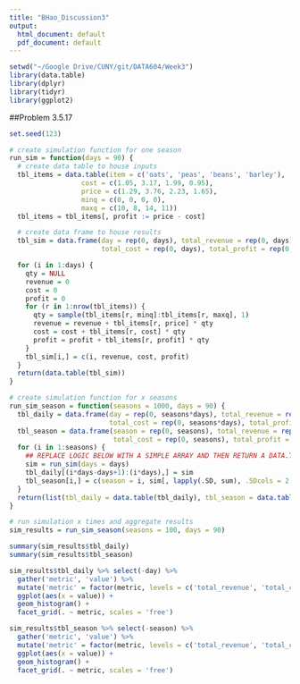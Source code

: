 ---
title: "BHao_Discussion3"
output:
  html_document: default
  pdf_document: default
---

```{r setup, include=FALSE, message=FALSE}
setwd("~/Google Drive/CUNY/git/DATA604/Week3")
library(data.table)
library(dplyr)
library(tidyr)
library(ggplot2)
```

##Problem 3.5.17  

```{r}
set.seed(123)

# create simulation function for one season
run_sim = function(days = 90) {
  # create data table to house inputs
  tbl_items = data.table(item = c('oats', 'peas', 'beans', 'barley'),
                  cost = c(1.05, 3.17, 1.99, 0.95),
                  price = c(1.29, 3.76, 2.23, 1.65),
                  minq = c(0, 0, 0, 0),
                  maxq = c(10, 8, 14, 11))
  tbl_items = tbl_items[, profit := price - cost]

  # create data frame to house results
  tbl_sim = data.frame(day = rep(0, days), total_revenue = rep(0, days), 
                       total_cost = rep(0, days), total_profit = rep(0, days))

  for (i in 1:days) {
    qty = NULL
    revenue = 0
    cost = 0
    profit = 0
    for (r in 1:nrow(tbl_items)) {
      qty = sample(tbl_items[r, minq]:tbl_items[r, maxq], 1)
      revenue = revenue + tbl_items[r, price] * qty
      cost = cost + tbl_items[r, cost] * qty
      profit = profit + tbl_items[r, profit] * qty
    }
    tbl_sim[i,] = c(i, revenue, cost, profit)
  }
  return(data.table(tbl_sim))
}

# create simulation function for x seasons
run_sim_season = function(seasons = 1000, days = 90) {
  tbl_daily = data.frame(day = rep(0, seasons*days), total_revenue = rep(0, seasons*days), 
                         total_cost = rep(0, seasons*days), total_profit = rep(0, seasons*days))
  tbl_season = data.frame(season = rep(0, seasons), total_revenue = rep(0, seasons), 
                          total_cost = rep(0, seasons), total_profit = rep(0, seasons))
  for (i in 1:seasons) {
    ## REPLACE LOGIC BELOW WITH A SIMPLE ARRAY AND THEN RETURN A DATA.TABLE 
    sim = run_sim(days = days)
    tbl_daily[(i*days-days+1):(i*days),] = sim
    tbl_season[i,] = c(season = i, sim[, lapply(.SD, sum), .SDcols = 2:4])
  }
  return(list(tbl_daily = data.table(tbl_daily), tbl_season = data.table(tbl_season)))
}

# run simulation x times and aggregate results
sim_results = run_sim_season(seasons = 100, days = 90)

summary(sim_results$tbl_daily)
summary(sim_results$tbl_season)

sim_results$tbl_daily %>% select(-day) %>%
  gather('metric', 'value') %>%
  mutate('metric' = factor(metric, levels = c('total_revenue', 'total_cost', 'total_profit'))) %>%
  ggplot(aes(x = value)) +
  geom_histogram() +
  facet_grid(. ~ metric, scales = 'free')

sim_results$tbl_season %>% select(-season) %>%
  gather('metric', 'value') %>%
  mutate('metric' = factor(metric, levels = c('total_revenue', 'total_cost', 'total_profit'))) %>%
  ggplot(aes(x = value)) +
  geom_histogram() +
  facet_grid(. ~ metric, scales = 'free')

```

